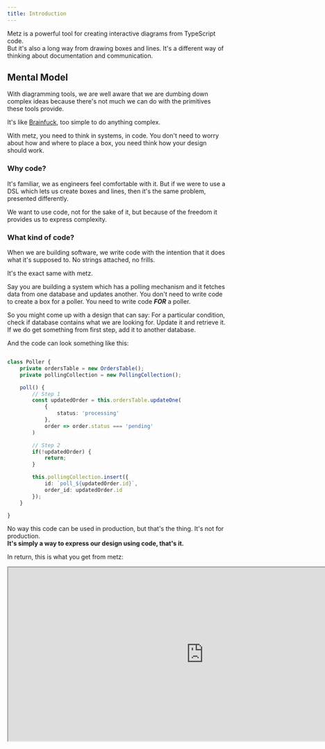```yaml
---
title: Introduction
---
```

Metz is a powerful tool for creating interactive diagrams from TypeScript code.
<br/>But it's also a long way from drawing boxes and lines. It's a different way of thinking about documentation and communication.

## Mental Model
With diagramming tools, we are well aware that we are dumbing down complex ideas because there's not much we can do with the primitives these tools provide.

It's like [Brainfuck](https://en.wikipedia.org/wiki/Brainfuck), too simple to do anything complex.

With metz, you need to think in systems, in code. You don't need to worry about how and where to place a box, you need think how your design should work.

### Why code?
It's familiar, we as engineers feel comfortable with it. But if we were to use a DSL which lets us create boxes and lines, then it's the same problem, presented differently.

We want to use code, not for the sake of it, but because of the freedom it provides us to express complexity.

### What kind of code?
When we are building software, we write code with the intention that it does what it's supposed to. No strings attached, no frills.

It's the exact same with metz.

Say you are building a system which has a polling mechanism and it fetches data from one database and updates another. You don't need
to write code to create a box for a poller.
You need to write code ***FOR*** a poller.

So you might come up with a design that can say:
<Steps>
  <Step title="Get and Update from database">
    For a particular condition, check if database contains what we are looking for.
    Update it and retrieve it.
  </Step>
  <Step title="Add to another database">
    If we do get something from first step, add it to another database.
  </Step>
</Steps>

And the code can look something like this:
```typescript poller.ts

class Poller {
    private ordersTable = new OrdersTable();
    private pollingCollection = new PollingCollection();

    poll() {
        // Step 1
        const updatedOrder = this.ordersTable.updateOne(
            {
                status: 'processing'
            },
            order => order.status === 'pending'
        )

        // Step 2
        if(!updatedOrder) {
            return;
        }

        this.pollingCollection.insert({
            id: `poll_${updatedOrder.id}`,
            order_id: updatedOrder.id
        });
    }

}
```
No way this code can be used in production, but that's the thing. It's not for production.
<br/>**It's simply a way to express our design using code, that's it.**

In return, this is what you get from metz:
<Frame>
    <iframe width="900px" height="400px" src="https://app.metz.sh/play/fc6528590cc2404283a98533aedeb519?minimal=true" />
</Frame>

We take your code, which says nothing about how to present it, only talks about behaviour pertaining to your design. Then we **run & render** that **behaviour**.


## Advantages
### Minimal overhead
You don't have to burden yourself with translating or dumbing down ideas.
<br/>Just write code!

### Complexity is easy to express and easier to understand
It's subtle, but notice that there are two pollers but not two entries in polling collection.

The proposed design of a system like this, would have this crucial fact lost in a footnote.
And when implementing the design, someone could easily miss this required behaviour.

But when you use code, you weild the perfect medium to express such critical facts. And pair that with metz,
this behaviour becomes not only apparent but a first class citizen of documentation.

<br/>
But enough words, let's get down to details in the next section!
<br/> We will learn how to write code in metz, its building blocks and its rules.
